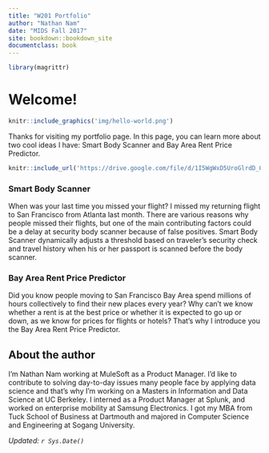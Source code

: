 ```yaml
---
title: "W201 Portfolio"
author: "Nathan Nam"
date: "MIDS Fall 2017"
site: bookdown::bookdown_site
documentclass: book
---
```


<!-- This won't be displayed but it will initialize your R session. Add any R libraries you need here. -->
```r
library(magrittr)
```


# Welcome!{-}

<!-- You can include images saved within your repo... -->
```r
knitr::include_graphics('img/hello-world.png')
```
Thanks for visiting my portfolio page. In this page, you can learn more about two cool ideas I have: Smart Body Scanner and Bay Area Rent Price Predictor.
<!-- Below this line is just examples of how you can embed video from Google Drive. First you have to enable sharing, then just get the object ID which is that long string between d/ and /preview and will also be appended to any sharing link you generate for your video. -->
<p>

```r
knitr::include_url('https://drive.google.com/file/d/1I5WgWxD5UroGlrdD_OE41Qu96VnIaLVr/preview')
```

### Smart Body Scanner{-}
When was your last time you missed your flight? I missed my returning flight to San Francisco from Atlanta last month. There are various reasons why people missed their flights, but one of the main contributing factors could be a delay at security body scanner because of false positives.  Smart Body Scanner dynamically adjusts a threshold based on traveler's security check and travel history when his or her passport is scanned before the body scanner.

### Bay Area Rent Price Predictor{-}
Did you know people moving to San Francisco Bay Area spend millions of hours collectively to find their new places every year? Why can’t we know whether a rent is at the best price or whether it is expected to go up or down, as we know for prices for flights or hotels? That’s why I introduce you the Bay Area Rent Price Predictor.
  
## About the author{-}
I'm Nathan Nam working at MuleSoft as a Product Manager. I'd like to contribute to solving day-to-day issues many people face by applying data science and that's why I'm working on a Masters in Information and Data Science at UC Berkeley. I interned as a Product Manager at Splunk, and worked on enterprise mobility at Samsung Electronics. I got my MBA from Tuck School of Business at Dartmouth and majored in Computer Science and Engineering at Sogang University.

*Updated: `r Sys.Date()`*
